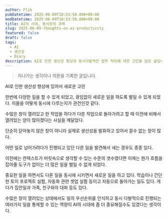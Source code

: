 ```yaml
---
author: Flik
pubDatetime: 2025-06-09T18:53:50.000+09:00
modDatetime: 2025-06-09T18:53:50.000+09:00
title: AI의 시대, 동시성의 과제
slug: 2025-06-09-thoughts-on-ai-productivity
featured: false
draft: false
tags:
  - AI
  - 생산성
  - Diary
description: AI로 인한 생산성 향상과 동시다발적인 업무 처리에 대한 고민을 담은 글입니다.
---
```


> 지나가는 생각이나 의문을 기록한 글입니다.

AI로 인한 생산성 향상에 있어서 새로운 고민

한번에 다양한 일을 할 수 있게 되었고,
끊임없이 새로운 일을 하도록 벌일 수 있게 되었다.
이들을 어떻게 동시에 다루는지가 관건인것 같다.

수많은 창이 열려있고 한 작업을 하다가 다른 작업으로 돌아가려고 할 때
이전에 비해서 열려있는 양이 많아졌다는 사실을 깨달았다.

단순히 닫아놓지 않은 창이 아니라 실제로 생산성을 발휘하고 있어서 끌수 없는 창이 많다.

어떤 일로 넘어가려다가 진행되고 있던 다른 일을 발견해서 새는 경우도 종종 있다.

이전에는 컨텍스트가 머릿속으로 생각할 수 있는 수준의 갯수였다면
이제는 뭔가 흐름을 잡아줄 도구가 없이는 더 많은 일을 벌일 수 없게 되었다.

중요한 일을 하면서도 다른 일을 동시에 시키면서 새로운 일을 하고 있다.
학습이나 간단한 토이 프로젝트 실험, 자동화 관련 셋업 실험 등이고 자동으로 돌아가는 일도 있다.
게다가 집안일과 가족, 친구와의 대화 등도 있다.

수많은 창이 열려있는 상태에서도 일의 우선순위를 인식하고 동시 다발적으로 진행되는 여러가지 일을 통제할 수 있는 역량이
AI의 시대에 좀 더 중요해질수도 있겠다는 생각이다.
